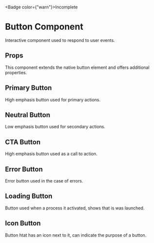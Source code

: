 
<Badge color={"warn"}>Incomplete</Badge>

# Button Component

Interactive component used to respond to user events.

<Meta of={ButtonStories} name="Info" />

<Canvas of={ButtonStories.Primary} />

## Props

This component extends the native button element and offers additional properties.

<Controls />

## Primary Button

High emphasis button used for primary actions.

<Canvas of={ButtonStories.Primary} />

## Neutral Button

Low emphasis button used for secondary actions.

<Canvas of={ButtonStories.Neutral} />

## CTA Button

High emphasis button used as a call to action.

<Canvas of={ButtonStories.CTA} />

## Error Button

Error button used in the case of errors.

<Canvas of={ButtonStories.Error} />

## Loading Button

Button used when a process it activated, shows that is was launched.

<Canvas of={ButtonStories.Loading} />

## Icon Button

Button htat has an icon next to it, can indicate the purpose of a button.

<Canvas of={ButtonStories.WithIcon} />



